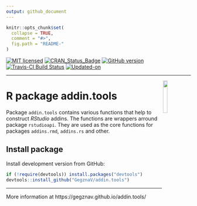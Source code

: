 ```yaml
---
output: github_document
---
```


<!-- 

TO DO: 

1. Write function to check if there is a space before and after the selection
(for %>% and similar operators

-->

<!-- README.md is generated from README.Rmd. Please edit that file -->

```r
knitr::opts_chunk$set(
  collapse = TRUE,
  comment = "#>",
  fig.path = "README-"
)
```

[![MIT licensed](https://img.shields.io/badge/license-MIT-blue.svg)](https://opensource.org/licenses/MIT)
[![CRAN_Status_Badge](http://www.r-pkg.org/badges/version/addin.tools)](https://cran.r-project.org/package=addin.tools)
[![GitHub version](https://img.shields.io/badge/GitHub-`r packageVersion("addin.tools")`-brightgreen.svg)](https://github.com/GegznaV/addin.tools)
[![Travis-CI Build Status](https://travis-ci.org/GegznaV/addin.tools.svg?branch=master)](https://travis-ci.org/GegznaV/addin.tools)
[![Updated-on](https://img.shields.io/badge/Updated%20on-`r gsub('-', '--', Sys.Date())`-yellowgreen.svg)](/commits/master)


<!-- [![Rdoc](http://www.rdocumentation.org/badges/version/addin.tools)](http://www.rdocumentation.org/packages/addin.tools) -->

<!--
```r
knitr::include_graphics("http://gegznav.github.io/addin.tools/logo.png")
```
-->
***

<img src="https://gegznav.github.io/addin.tools/logo.png" align="right" width="15%" height="15%"/>
   
R package **addin.tools**  
=========================================================================

Package `addin.tools` contains various functions that help to construct *RStudio* addins. 
The functions are wrappers arround package `rstudioapi`. They are used as the core functions for packages `addins.rmd`, `addins.rs` and other.


Install package
---------------------------

<!-- Install released version from CRAN: -->
<!-- ```{r Install package from CRAN, eval=FALSE} -->
<!-- install.packages("addin.tools") -->
<!-- ``` -->

Install development version from GitHub:
```r
if (!require(devtools)) install.packages("devtools")
devtools::install_github("GegznaV/addin.tools")
```


***

More information at https://gegznav.github.io/addin.tools/



